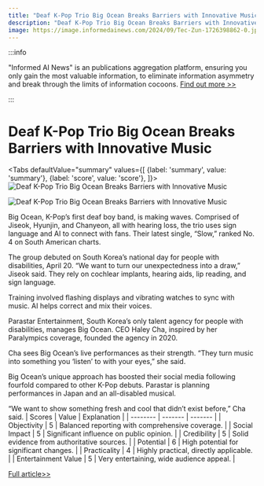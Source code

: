 ```yaml
---
title: "Deaf K-Pop Trio Big Ocean Breaks Barriers with Innovative Music"
description: "Deaf K-Pop Trio Big Ocean Breaks Barriers with Innovative Music"
image: https://image.informedainews.com/2024/09/Tec-Zun-1726398862-0.jpg
---
```



:::info

"Informed AI News" is an publications aggregation platform, ensuring you only gain the most valuable information, to eliminate information asymmetry and break through the limits of information cocoons.  [Find out more >>](/)

:::

# Deaf K-Pop Trio Big Ocean Breaks Barriers with Innovative Music


<Tabs
	defaultValue="summary"
	values={[
	{label: 'summary', value: 'summary'},
	{label: 'score', value: 'score'},
]}>
<TabItem value="summary">
<img
  src="https://image.informedainews.com/2024/09/Tec-Zun-1726398862-0.jpg"
  alt="Deaf K-Pop Trio Big Ocean Breaks Barriers with Innovative Music"
/>

<img
  src="https://image.informedainews.com/2024/09/Tec-Wkl-1726398862-1.jpg"
  alt="Deaf K-Pop Trio Big Ocean Breaks Barriers with Innovative Music"
/>



Big Ocean, K-Pop’s first deaf boy band, is making waves. Comprised of Jiseok, Hyunjin, and Chanyeon, all with hearing loss, the trio uses sign language and AI to connect with fans. Their latest single, “Slow,” ranked No. 4 on South American charts.

The group debuted on South Korea’s national day for people with disabilities, April 20. “We want to turn our unexpectedness into a draw,” Jiseok said. They rely on cochlear implants, hearing aids, lip reading, and sign language.

Training involved flashing displays and vibrating watches to sync with music. AI helps correct and mix their voices.

Parastar Entertainment, South Korea’s only talent agency for people with disabilities, manages Big Ocean. CEO Haley Cha, inspired by her Paralympics coverage, founded the agency in 2020.

Cha sees Big Ocean’s live performances as their strength. “They turn music into something you ‘listen’ to with your eyes,” she said.

Big Ocean’s unique approach has boosted their social media following fourfold compared to other K-Pop debuts. Parastar is planning performances in Japan and an all-disabled musical.

“We want to show something fresh and cool that didn’t exist before,” Cha said.
</TabItem>
<TabItem value="score">
	| Scores     | Value   | Explanation |
	| -------- | ------- | ------- |
	| Objectivity  | 5    | Balanced reporting with comprehensive coverage.    |
	| Social Impact | 5     | Significant influence on public opinion.    |
	| Credibility    | 5    | Solid evidence from authoritative sources.    |
	| Potential    | 6    | High potential for significant changes.    |
	| Practicality    | 4    | Highly practical, directly applicable.    |
	| Entertainment Value    | 5    | Very entertaining, wide audience appeal.    |
</TabItem>
</Tabs>

[Full article>>](https://asia.nikkei.com/Business/Media-Entertainment/Deaf-K-Pop-trio-Big-Ocean-breaks-boundaries-in-music)
